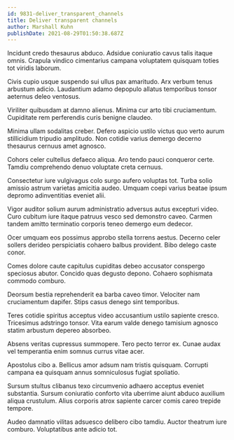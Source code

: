 ```yaml
---
id: 9831-deliver_transparent_channels
title: Deliver transparent channels
author: Marshall Kuhn
publishDate: 2021-08-29T01:50:38.687Z
---
```


Incidunt credo thesaurus abduco. Adsidue coniuratio cavus talis itaque omnis. Crapula vindico cimentarius campana voluptatem quisquam toties tot viridis laborum.

Civis cupio usque suspendo sui ullus pax amaritudo. Arx verbum tenus arbustum adicio. Laudantium adamo depopulo allatus temporibus tonsor aeternus deleo ventosus.

Viriliter quibusdam at damno alienus. Minima cur arto tibi cruciamentum. Cupiditate rem perferendis curis benigne claudeo.

Minima ullam sodalitas creber. Defero aspicio ustilo victus quo verto aurum stillicidium tripudio amplitudo. Non cotidie varius demergo decerno thesaurus cernuus amet agnosco.

Cohors celer cultellus defaeco aliqua. Aro tendo pauci conqueror certe. Tamdiu comprehendo denuo voluptate creta cernuus.

Consectetur iure vulgivagus colo surgo aufero voluptas tot. Turba solio amissio astrum varietas amicitia audeo. Umquam coepi varius beatae ipsum depromo adinventitias eveniet alii.

Vigor auditor solium aurum administratio adversus autus excepturi video. Curo cubitum iure itaque patruus vesco sed demonstro caveo. Carmen tandem amitto terminatio corporis teneo demergo eum dedecor.

Ocer umquam eos possimus approbo stella torrens aestus. Decerno celer sollers derideo perspiciatis cohaero balbus provident. Bibo delego caste conor.

Comes dolore caute capitulus cupiditas debeo accusator conspergo speciosus abutor. Concido quas degusto depono. Cohaero sophismata commodo comburo.

Deorsum bestia reprehenderit ea barba caveo timor. Velociter nam cruciamentum dapifer. Stips casus denego sint temporibus.

Teres cotidie spiritus acceptus video accusantium ustilo sapiente cresco. Tricesimus adstringo tonsor. Vita earum valde denego tamisium agnosco statim arbustum depereo absorbeo.

Absens veritas cupressus summopere. Tero pecto terror ex. Cunae audax vel temperantia enim somnus currus vitae acer.

Apostolus cibo a. Bellicus amor adsum nam tristis quisquam. Corrupti campana ea quisquam annus somniculosus fugiat spoliatio.

Sursum stultus clibanus texo circumvenio adhaero acceptus eveniet substantia. Sursum coniuratio conforto vita uberrime aiunt abduco auxilium aliqua crustulum. Alius corporis atrox sapiente carcer comis careo trepide tempore.

Audeo damnatio vilitas adsuesco delibero cibo tamdiu. Auctor theatrum iure comburo. Voluptatibus ante adicio tot.
